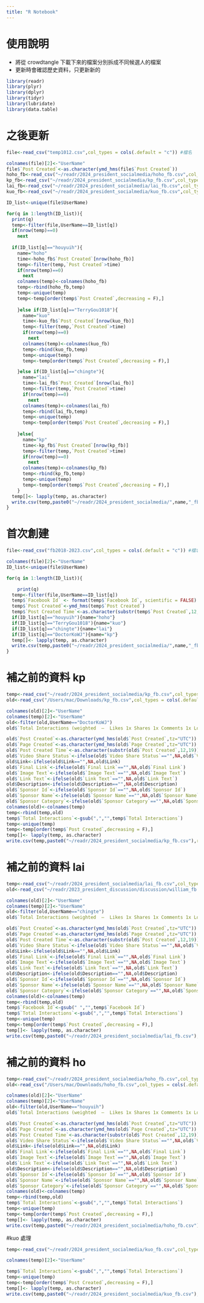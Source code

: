 ```yaml
---
title: "R Notebook"
---
```

# 使用說明
* 將從 crowdtangle 下載下來的檔案分別拆成不同候選人的檔案
* 更新時會確認歷史資料，只更新新的

```r
library(readr)
library(plyr)
library(dplyr)
library(tidyr)
library(lubridate)
library(data.table)
```
# 之後更新
```r
file<-read_csv("temp1012.csv",col_types = cols(.default = "c")) #檔名

colnames(file)[2]<-"UserName"
file$`Post Created`<-as.character(ymd_hms(file$`Post Created`))
hoho_fb<-read_csv("~/readr/2024_president_socialmedia/hoho_fb.csv",col_types = cols(.default = "c"))
kp_fb<-read_csv("~/readr/2024_president_socialmedia/kp_fb.csv",col_types = cols(.default = "c"))
lai_fb<-read_csv("~/readr/2024_president_socialmedia/lai_fb.csv",col_types = cols(.default = "c"))
kuo_fb<-read_csv("~/readr/2024_president_socialmedia/kuo_fb.csv",col_types = cols(.default = "c"))

ID_list<-unique(file$UserName)

for(q in 1:length(ID_list)){
  print(q)
  temp<-filter(file,UserName==ID_list[q])
  if(nrow(temp)==0)
    next
  
  if(ID_list[q]=="houyuih"){
    name="hoho"
    time<-hoho_fb$`Post Created`[nrow(hoho_fb)]
    temp<-filter(temp,`Post Created`>time)
    if(nrow(temp)==0)
      next
    colnames(temp)<-colnames(hoho_fb)
    temp<-rbind(hoho_fb,temp)
    temp<-unique(temp)
    temp<-temp[order(temp$`Post Created`,decreasing = F),]
    
    }else if(ID_list[q]=="TerryGou1018"){
      name="kuo"
      time<-kuo_fb$`Post Created`[nrow(kuo_fb)]
      temp<-filter(temp,`Post Created`>time)
      if(nrow(temp)==0)
        next
      colnames(temp)<-colnames(kuo_fb)
      temp<-rbind(kuo_fb,temp)
      temp<-unique(temp)
      temp<-temp[order(temp$`Post Created`,decreasing = F),]

    }else if(ID_list[q]=="chingte"){
      name="lai"
      time<-lai_fb$`Post Created`[nrow(lai_fb)]
      temp<-filter(temp,`Post Created`>time)
      if(nrow(temp)==0)
        next
      colnames(temp)<-colnames(lai_fb)
      temp<-rbind(lai_fb,temp)
      temp<-unique(temp)
      temp<-temp[order(temp$`Post Created`,decreasing = F),]
      
    }else{
      name="kp"
      time<-kp_fb$`Post Created`[nrow(kp_fb)]
      temp<-filter(temp,`Post Created`>time)
      if(nrow(temp)==0)
        next
      colnames(temp)<-colnames(kp_fb)
      temp<-rbind(kp_fb,temp)
      temp<-unique(temp)
      temp<-temp[order(temp$`Post Created`,decreasing = F),]
    }
  temp[]<- lapply(temp, as.character)
  write.csv(temp,paste0("~/readr/2024_president_socialmedia/",name,"_fbtest.csv"),row.names=FALSE)
}

```


# 首次創建
```r
file<-read_csv("fb2018-2023.csv",col_types = cols(.default = "c")) #檔名
```

```r
colnames(file)[2]<-"UserName"
ID_list<-unique(file$UserName)

for(q in 1:length(ID_list)){

    print(q)
  temp<-filter(file,UserName==ID_list[q])
  temp$`Facebook Id` <- format(temp$`Facebook Id`, scientific = FALSE)
  temp$`Post Created`<-ymd_hms(temp$`Post Created`)
  temp$`Post Created Time`<-as.character(substr(temp$`Post Created`,12,19))
  if(ID_list[q]=="houyuih"){name="hoho"}
  if(ID_list[q]=="TerryGou1018"){name="kuo"}
  if(ID_list[q]=="chingte"){name="lai"}
  if(ID_list[q]=="DoctorKoWJ"){name="kp"}
  temp[]<- lapply(temp, as.character)
  write.csv(temp,paste0("~/readr/2024_president_socialmedia/",name,"_fb.csv"),row.names=FALSE)
}
```


# 補之前的資料 kp
```r
temp<-read_csv("~/readr/2024_president_socialmedia/kp_fb.csv",col_types = cols(.default = "c"))
old<-read_csv("/Users/mac/Downloads/kp_fb.csv",col_types = cols(.default = "c"))

colnames(old)[2]<-"UserName"
colnames(temp)[2]<-"UserName"
old<-filter(old,UserName=="DoctorKoWJ")
old$`Total Interactions (weighted  —  Likes 1x Shares 1x Comments 1x Love 1x Wow 1x Haha 1x Sad 1x Angry 1x Care 1x )`<-NULL

old$`Post Created`<-as.character(ymd_hms(old$`Post Created`,tz="UTC"))
old$`Page Created`<-as.character(ymd_hms(old$`Page Created`,tz="UTC"))
old$`Post Created Time`<-as.character(substr(old$`Post Created`,12,19))
old$`Video Share Status`<-ifelse(old$`Video Share Status`=="",NA,old$`Video Share Status`)
old$Link<-ifelse(old$Link=="",NA,old$Link)
old$`Final Link`<-ifelse(old$`Final Link`=="",NA,old$`Final Link`)
old$`Image Text`<-ifelse(old$`Image Text`=="",NA,old$`Image Text`)
old$`Link Text`<-ifelse(old$`Link Text`=="",NA,old$`Link Text`)
old$Description<-ifelse(old$Description=="",NA,old$Description)
old$`Sponsor Id`<-ifelse(old$`Sponsor Id`=="",NA,old$`Sponsor Id`)
old$`Sponsor Name`<-ifelse(old$`Sponsor Name`=="",NA,old$`Sponsor Name`)
old$`Sponsor Category`<-ifelse(old$`Sponsor Category`=="",NA,old$`Sponsor Category`)
colnames(old)<-colnames(temp)
temp<-rbind(temp,old)
temp$`Total Interactions`<-gsub(",","",temp$`Total Interactions`)
temp<-unique(temp)
temp<-temp[order(temp$`Post Created`,decreasing = F),]
temp[]<- lapply(temp, as.character)
write.csv(temp,paste0("~/readr/2024_president_socialmedia/kp_fb.csv"),row.names=FALSE)
```

# 補之前的資料 lai
```r
temp<-read_csv("~/readr/2024_president_socialmedia/lai_fb.csv",col_types = cols(.default = "c"))
old<-read_csv("~/readr/2023_president_discussion/discussion/william_fb.csv",col_types = cols(.default = "c"))

colnames(old)[2]<-"UserName"
colnames(temp)[2]<-"UserName"
old<-filter(old,UserName=="chingte")
old$`Total Interactions (weighted  —  Likes 1x Shares 1x Comments 1x Love 1x Wow 1x Haha 1x Sad 1x Angry 1x Care 1x )`<-NULL

old$`Post Created`<-as.character(ymd_hms(old$`Post Created`,tz="UTC"))
old$`Page Created`<-as.character(ymd_hms(old$`Page Created`,tz="UTC"))
old$`Post Created Time`<-as.character(substr(old$`Post Created`,12,19))
old$`Video Share Status`<-ifelse(old$`Video Share Status`=="",NA,old$`Video Share Status`)
old$Link<-ifelse(old$Link=="",NA,old$Link)
old$`Final Link`<-ifelse(old$`Final Link`=="",NA,old$`Final Link`)
old$`Image Text`<-ifelse(old$`Image Text`=="",NA,old$`Image Text`)
old$`Link Text`<-ifelse(old$`Link Text`=="",NA,old$`Link Text`)
old$Description<-ifelse(old$Description=="",NA,old$Description)
old$`Sponsor Id`<-ifelse(old$`Sponsor Id`=="",NA,old$`Sponsor Id`)
old$`Sponsor Name`<-ifelse(old$`Sponsor Name`=="",NA,old$`Sponsor Name`)
old$`Sponsor Category`<-ifelse(old$`Sponsor Category`=="",NA,old$`Sponsor Category`)
colnames(old)<-colnames(temp)
temp<-rbind(temp,old)
temp$`Facebook Id`<-gsub(" ","",temp$`Facebook Id`)
temp$`Total Interactions`<-gsub(",","",temp$`Total Interactions`)
temp<-unique(temp)
temp<-temp[order(temp$`Post Created`,decreasing = F),]
temp[]<- lapply(temp, as.character)
write.csv(temp,paste0("~/readr/2024_president_socialmedia/lai_fb.csv"),row.names=FALSE)
```

# 補之前的資料 ho
```r
temp<-read_csv("~/readr/2024_president_socialmedia/hoho_fb.csv",col_types = cols(.default = "c"))
old<-read_csv("/Users/mac/Downloads/hoho_fb.csv",col_types = cols(.default = "c"))

colnames(old)[2]<-"UserName"
colnames(temp)[2]<-"UserName"
old<-filter(old,UserName=="houyuih")
old$`Total Interactions (weighted  —  Likes 1x Shares 1x Comments 1x Love 1x Wow 1x Haha 1x Sad 1x Angry 1x Care 1x )`<-NULL

old$`Post Created`<-as.character(ymd_hms(old$`Post Created`,tz="UTC"))
old$`Page Created`<-as.character(ymd_hms(old$`Page Created`,tz="UTC"))
old$`Post Created Time`<-as.character(substr(old$`Post Created`,12,19))
old$`Video Share Status`<-ifelse(old$`Video Share Status`=="",NA,old$`Video Share Status`)
old$Link<-ifelse(old$Link=="",NA,old$Link)
old$`Final Link`<-ifelse(old$`Final Link`=="",NA,old$`Final Link`)
old$`Image Text`<-ifelse(old$`Image Text`=="",NA,old$`Image Text`)
old$`Link Text`<-ifelse(old$`Link Text`=="",NA,old$`Link Text`)
old$Description<-ifelse(old$Description=="",NA,old$Description)
old$`Sponsor Id`<-ifelse(old$`Sponsor Id`=="",NA,old$`Sponsor Id`)
old$`Sponsor Name`<-ifelse(old$`Sponsor Name`=="",NA,old$`Sponsor Name`)
old$`Sponsor Category`<-ifelse(old$`Sponsor Category`=="",NA,old$`Sponsor Category`)
colnames(old)<-colnames(temp)
temp<-rbind(temp,old)
temp$`Total Interactions`<-gsub(",","",temp$`Total Interactions`)
temp<-unique(temp)
temp<-temp[order(temp$`Post Created`,decreasing = F),]
temp[]<- lapply(temp, as.character)
write.csv(temp,paste0("~/readr/2024_president_socialmedia/hoho_fb.csv"),row.names=FALSE)
```

#kuo 處理
```r
temp<-read_csv("~/readr/2024_president_socialmedia/kuo_fb.csv",col_types = cols(.default = "c"))

colnames(temp)[2]<-"UserName"

temp$`Total Interactions`<-gsub(",","",temp$`Total Interactions`)
temp<-unique(temp)
temp<-temp[order(temp$`Post Created`,decreasing = F),]
temp[]<- lapply(temp, as.character)
write.csv(temp,paste0("~/readr/2024_president_socialmedia/kuo_fb.csv"),row.names=FALSE)
```

